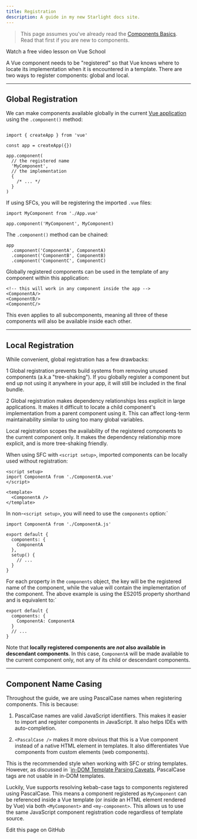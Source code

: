 ```yaml
---
title: Registration
description: A guide in my new Starlight docs site.
---
```

> This page assumes you've already read the [Components Basics](https://vuejs.org/guide/essentials/component-basics.html). Read that first if you are new to components.

Watch a free video lesson on Vue School  

A Vue component needs to be "registered" so that Vue knows where to locate its implementation when it is encountered in a template. There are two ways to register components: global and local.

----

## Global Registration​
We can make components available globally in the current [Vue application](https://vuejs.org/guide/essentials/application.html) using the `.component()` method:

```

import { createApp } from 'vue'

const app = createApp({})

app.component(
  // the registered name
  'MyComponent',
  // the implementation
  {
    /* ... */
  }
)
```
If using SFCs, you will be registering the imported `.vue` files:

```
import MyComponent from './App.vue'

app.component('MyComponent', MyComponent)
```
The `.component()` method can be chained:

```
app
  .component('ComponentA', ComponentA)
  .component('ComponentB', ComponentB)
  .component('ComponentC', ComponentC)
```
Globally registered components can be used in the template of any component within this application:

```
<!-- this will work in any component inside the app -->
<ComponentA/>
<ComponentB/>
<ComponentC/>
```
This even applies to all subcomponents, meaning all three of these components will also be available inside each other.

----

## Local Registration​
While convenient, global registration has a few drawbacks:

1 Global registration prevents build systems from removing unused components (a.k.a "tree-shaking"). If you globally register a component but end up not using it anywhere in your app, it will still be included in the final bundle.

2 Global registration makes dependency relationships less explicit in large applications. It makes it difficult to locate a child component's implementation from a parent component using it. This can affect long-term maintainability similar to using too many global variables.

Local registration scopes the availability of the registered components to the current component only. It makes the dependency relationship more explicit, and is more tree-shaking friendly.

When using SFC with `<script setup>`, imported components can be locally used without registration:

```
<script setup>
import ComponentA from './ComponentA.vue'
</script>

<template>
  <ComponentA />
</template>
```
In non-`<script setup>`, you will need to use the `components` option:` 

```
import ComponentA from './ComponentA.js'

export default {
  components: {
    ComponentA
  },
  setup() {
    // ...
  }
}
```
For each property in the `components` object, the key will be the registered name of the component, while the value will contain the implementation of the component. The above example is using the ES2015 property shorthand and is equivalent to:` 

```
export default {
  components: {
    ComponentA: ComponentA
  }
  // ...
}
```
Note that **locally registered components are *not* also available in descendant components**. In this case, `ComponentA` will be made available to the current component only, not any of its child or descendant components.

----


## Component Name Casing​
Throughout the guide, we are using PascalCase names when registering components. This is because:

1. PascalCase names are valid JavaScript identifiers. This makes it easier to import and register components in JavaScript. It also helps IDEs with auto-completion.

2. `<PascalCase />` makes it more obvious that this is a Vue component instead of a native HTML element in templates. It also differentiates Vue components from custom elements (web components).

This is the recommended style when working with SFC or string templates. However, as discussed in `[in-DOM Template Parsing Caveats](https://vuejs.org/guide/essentials/component-basics.html#in-dom-template-parsing-caveats), PascalCase tags are not usable in in-DOM templates.

Luckily, Vue supports resolving kebab-case tags to components registered using PascalCase. This means a component registered as `MyComponent` can be referenced inside a Vue template (or inside an HTML element rendered by Vue) via both `<MyComponent>` and `<my-component>`. This allows us to use the same JavaScript component registration code regardless of template source.

Edit this page on GitHub





